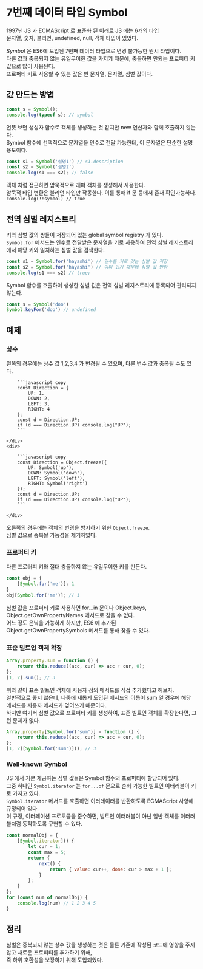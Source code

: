 
# 7번째 데이터 타입 Symbol

1997년 JS 가 ECMAScript 로 표준화 된 이래로 JS 에는 6개의 타입<br/>
문자열, 숫자, 불리언, undefined, null, 객체 타입이 있었다.

*Symbol* 은 ES6에 도입된 7번째 데이터 타입으로 변경 불가능한 원시 타입이다.<br/>
다른 값과 중복되지 않는 유일무이한 값을 가지기 때문에, 충돌하면 안되는 프로퍼티 키 값으로 많이 사용된다.<br/>
프로퍼티 키로 사용할 수 있는 값은 빈 문자열, 문자열, 심벌 값이다.

## 값 만드는 방법

```javascript copy
const s = Symbol();
console.log(typeof s); // symbol
```

언뜻 보면 생성자 함수로 객체를 생성하는 것 같지만 new 연산자와 함께 호출하지 않는다.<br/>
Symbol 함수에 선택적으로 문자열을 인수로 전달 가능한데, 이 문자열은 단순한 설명 용도이다.

```javascript copy
const s1 = Symbol('설명1') // s1.description
const s2 = Symbol('설명2')
console.log(s1 === s2); // false
```

객체 처럼 접근하면 암묵적으로 래퍼 객체를 생성해서 사용한다.<br/>
암묵적 타입 변환은 불리언 타입만 작동한다. 이를 통해 if 문 등에서 존재 확인가능하다.<br/>
`console.log(!!symbol) // true`

## 전역 심벌 레지스트리

키와 심벌 값의 쌍들이 저장되어 있는 global symbol registry 가 있다.<br/>
`Symbol.for` 메서드는 인수로 전달받은 문자열을 키로 사용하여 전역 심벌 레지스트리에서 해당 키와 일치하는 심벌 값을 검색한다.

```javascript copy
const s1 = Symbol.for('hayashi') // 인수를 키로 갖는 심벌 값 저장
const s2 = Symbol.for('hayashi') // 이미 있기 때문에 심벌 값 반환
console.log(s1 === s2) // true;
```

Symbol 함수를 호출하여 생성한 심벌 값은 전역 심벌 레지스트리에 등록되어 관리되지 않는다.

```javascript copy
const s = Symbol('doo')
Symbol.keyFor('doo') // undefined
```

## 예제

### 상수

왼쪽의 경우에는 상수 값 1,2,3,4 가 변경될 수 있으며, 다른 변수 값과 중복될 수도 있다.

<div className="nx-flex nx-flex-wrap nx-justify-between nx-mt-6">
    <div>

        ```javascript copy
        const Direction = {
            UP: 1,
            DOWN: 2,
            LEFT: 3,
            RIGHT: 4
        };
        const d = Direction.UP;
        if (d === Direction.UP) console.log("UP");
        ```

    </div>
    <div>

        ```javascript copy
        const Direction = Object.freeze({
            UP: Symbol('up'),
            DOWN: Symbol('down'),
            LEFT: Symbol('left'),
            RIGHT: Symbol('right')
        });
        const d = Direction.UP;
        if (d === Direction.UP) console.log("UP");
        ```

    </div>
</div>

오른쪽의 경우에는 객체의 변경을 방지하기 위한 `Object.freeze`.<br/>
심벌 값으로 중복될 가능성을 제거하였다.

### 프로퍼티 키

다른 프로터피 키와 절대 충돌하지 않는 유일무이한 키를 만든다.<br/>
```javascript copy
const obj = {
    [Symbol.for('me')]: 1
}
obj[Symbol.for('me')]; // 1
```

심벌 값을 프로퍼티 키로 사용하면 for...in 문이나 Object.keys, Object.getOwnPropertyNames 메서드로 찾을 수 없다.<br/>
어느 정도 은닉을 가능하게 하지만, ES6 에 추가된 Object.getOwnPropertySymbols 메서도를 통해 찾을 수 있다.

### 표준 빌트인 객체 확장

```javascript copy
Array.property.sum = function () {
    return this.reduce((acc, cur) => acc + cur, 0);
};
[1, 2].sum(); // 3
```

위와 같이 표준 빌트인 객체에 사용자 정의 메서드를 직접 추가했다고 해보자.<br/>
일반적으로 좋지 않은데, 나중에 새롭게 도입된 메서드의 이름이 sum 일 경우에 해당 메서드를 사용자 메서드가 덮어쓰기 때문이다.<br/>
하지만 여기서 심벌 값으로 프로퍼티 키를 생성하여, 표준 빌트인 객체를 확장한다면, 그런 문제가 없다.

```javascript copy
Array.property[Symbol.for('sum')] = function () {
    return this.reduce((acc, cur) => acc + cur, 0);
};
[1, 2][Symbol.for('sum')](); // 3
```

### Well-known Symbol

JS 에서 기본 제공하는 심벌 값들은 Symbol 함수의 프로퍼티에 할당되어 있다.<br/>
그중 하나인 `Symbol.iterator` 는 `for...of` 문으로 순회 가능한 빌트인 이터러블이 키로 가지고 있다.<br/>
`Symbol.iterator` 메서드를 호출하면 이터레이터를 반환하도록 ECMAScript 사양에 규정되어 있다.<br/>
이 규정, 이터레이션 프로토콜을 준수하면, 빌트인 이터러블이 아닌 일반 객체를 이터러블처럼 동작하도록 구현할 수 있다.

```javascript copy
const normalObj = {
    [Symbol.iterator]() {
        let cur = 1;
        const max = 5;
        return {
            next() {
                return { value: cur++, done: cur > max + 1 };
            }
        };
    }
};
for (const num of normalObj) {
    console.log(num) // 1 2 3 4 5
}
```

## 정리

심벌은 중복되지 않는 상수 값을 생성하는 것은 물론 기존에 작성된 코드에 영향을 주지 않고 새로운 프로퍼티를 추가하기 위해,<br/>
즉 하위 호환성을 보장하기 위해 도입되었다.